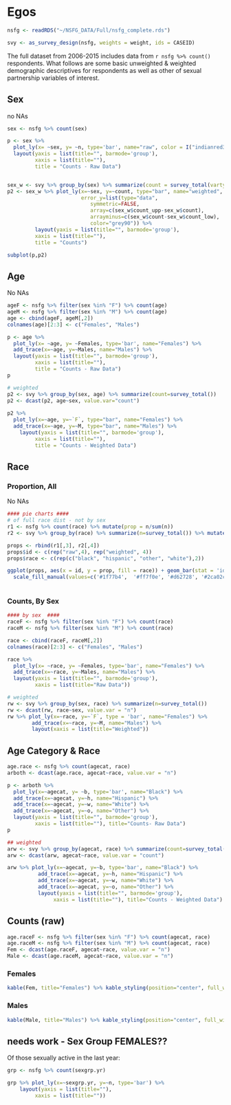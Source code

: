 # Egos 

```r
nsfg <- readRDS("~/NSFG_DATA/Full/nsfg_complete.rds")

svy <- as_survey_design(nsfg, weights = weight, ids = CASEID)
```

The full dataset from 2006-2015 includes data from `r nsfg %>% count()` respondents. What follows are some basic unweighted & weighted demographic descriptives for respondents as well as other of sexual partnership variables of interest. 


## Sex 
no NAs
```r
sex <- nsfg %>% count(sex)

p <- sex %>% 
  plot_ly(x= ~sex, y= ~n, type='bar', name="raw", color = I("indianred3")) %>%
  layout(yaxis = list(title="", barmode='group'), 
         xaxis = list(title=""),
         title = "Counts - Raw Data")


sex_w <- svy %>% group_by(sex) %>% summarize(count = survey_total(vartype="ci"))
p2 <- sex_w %>% plot_ly(x=~sex, y=~count, type="bar", name="weighted", color = I("indianred4"),
                        error_y=list(type="data",
                           symmetric=FALSE,
                           array=c(sex_w$count_upp-sex_w$count),
                           arrayminus=c(sex_w$count-sex_w$count_low),
                           color="grey90")) %>% 
         layout(yaxis = list(title="", barmode='group'), 
         xaxis = list(title=""), 
         title = "Counts")

subplot(p,p2)
```

## Age 
No NAs
```r
ageF <- nsfg %>% filter(sex %in% "F") %>% count(age)
ageM <- nsfg %>% filter(sex %in% "M") %>% count(age)
age <- cbind(ageF, ageM[,2])
colnames(age)[2:3] <- c("Females", "Males") 

p <- age %>% 
  plot_ly(x= ~age, y= ~Females, type='bar', name="Females") %>%
  add_trace(x=~age, y=~Males, name="Males") %>%
  layout(yaxis = list(title="", barmode='group'), 
         xaxis = list(title=""),
         title = "Counts - Raw Data")
p

# weighted 
p2 <- svy %>% group_by(sex, age) %>% summarize(count=survey_total()) 
p2 <- dcast(p2, age~sex, value.var="count")
  
p2 %>% 
  plot_ly(x=~age, y=~`F`, type="bar", name="Females") %>%
  add_trace(x=~age, y=~M, type="bar", name="Males") %>%
    layout(yaxis = list(title="", barmode='group'), 
         xaxis = list(title=""),
         title = "Counts - Weighted Data")
```

## Race
### Proportion, All
No NAs
```r
#### pie charts ####
# of full race dist - not by sex
r1 <- nsfg %>% count(race) %>% mutate(prop = n/sum(n))
r2 <- svy %>% group_by(race) %>% summarize(n=survey_total()) %>% mutate(prop = n/sum(n))

props <- rbind(r1[,3], r2[,4]) 
props$id <- c(rep("raw",4), rep("weighted", 4))
props$race <- c(rep(c("black", "hispanic", "other", "white"),2))

ggplot(props, aes(x = id, y = prop, fill = race)) + geom_bar(stat = 'identity') + 
  scale_fill_manual(values=c('#1f77b4',  '#ff7f0e', '#d62728', '#2ca02c'))
  
```

### Counts, By Sex
```r
#### by sex  ####
raceF <- nsfg %>% filter(sex %in% "F") %>% count(race)
raceM <- nsfg %>% filter(sex %in% "M") %>% count(race)

race <- cbind(raceF, raceM[,2])
colnames(race)[2:3] <- c("Females", "Males") 

race %>% 
  plot_ly(x= ~race, y= ~Females, type='bar', name="Females") %>%
  add_trace(x=~race, y=~Males, name="Males") %>%
  layout(yaxis = list(title="", barmode='group'), 
         xaxis = list(title="Raw Data"))

# weighted
rw <- svy %>% group_by(sex, race) %>% summarize(n=survey_total())
rw <- dcast(rw, race~sex, value.var = "n")
rw %>% plot_ly(x=~race, y=~`F`, type = 'bar', name="Females") %>% 
        add_trace(x=~race, y=~M, name="Males") %>%
        layout(xaxis = list(title="Weighted"))
```

## Age Category & Race
```r
age.race <- nsfg %>% count(agecat, race)
arboth <- dcast(age.race, agecat~race, value.var = "n")

p <- arboth %>% 
  plot_ly(x=~agecat, y= ~b, type='bar', name="Black") %>%
  add_trace(x=~agecat, y=~h, name="Hispanic") %>%
  add_trace(x=~agecat, y=~w, name="White") %>%
  add_trace(x=~agecat, y=~o, name="Other") %>%
  layout(yaxis = list(title="", barmode='group'), 
         xaxis = list(title=""), title="Counts- Raw Data")
p

## weighted
arw <- svy %>% group_by(agecat, race) %>% summarize(count=survey_total())
arw <- dcast(arw, agecat~race, value.var = "count")

arw %>% plot_ly(x=~agecat, y=~b, type='bar', name="Black") %>%
          add_trace(x=~agecat, y=~h, name="Hispanic") %>%
          add_trace(x=~agecat, y=~w, name="White") %>%
          add_trace(x=~agecat, y=~o, name="Other") %>%
          layout(yaxis = list(title="", barmode='group'), 
               xaxis = list(title=""), title="Counts - Weighted Data")
```

## Counts (raw)

```r
age.raceF <- nsfg %>% filter(sex %in% "F") %>% count(agecat, race)
age.raceM <- nsfg %>% filter(sex %in% "M") %>% count(agecat, race)
Fem <- dcast(age.raceF, agecat~race, value.var = "n")
Male <- dcast(age.raceM, agecat~race, value.var = "n")
```
### Females
```r
kable(Fem, title="Females") %>% kable_styling(position="center", full_width = F)
```
### Males
```r
kable(Male, title="Males") %>% kable_styling(position="center", full_width = F)
```
## needs work - Sex Group FEMALES?? 
Of those sexually active in the last year: 
```r

grp <- nsfg %>% count(sexgrp.yr)

grp %>% plot_ly(x=~sexgrp.yr, y=~n, type='bar') %>%
    layout(yaxis = list(title=""), 
         xaxis = list(title=""))
```

